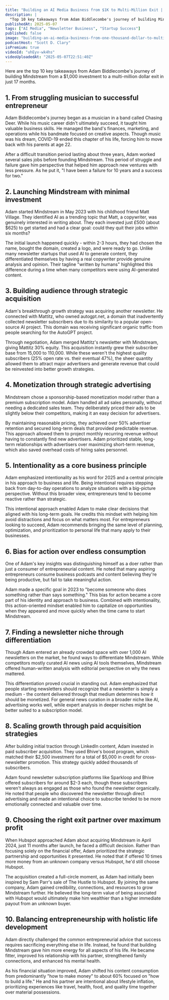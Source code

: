 ```yaml
---
title: "Building an AI Media Business from $1K to Multi-Million Exit | Adam Biddlecombe - Mindstream Founder"
description: |
  "Top 10 key takeaways from Adam Biddlecombe's journey of building Mindstream from a $1,000 investment to a multi-million dollar exit in just 17 months."
publishedAt: 2025-05-07
tags: ["AI Media", "Newsletter Business", "Startup Success"]
published: false
image: "building-an-ai-media-business-from-one-thousand-dollar-to-multi-million-exit-adam-biddlecombe-mindstream-founder.jpg"
podcastHost: "Scott D. Clary"
isPremium: true
videoId: "uhEyv-wk4hs"
videoUploadedAt: "2025-05-07T22:51:40Z"
---
```



<PodcastSummaryPageLayout frontmatter={frontmatter}>

Here are the top 10 key takeaways from Adam Biddlecombe's journey of building Mindstream from a $1,000 investment to a multi-million dollar exit in just 17 months.

## 1. From struggling musician to successful entrepreneur

Adam Biddlecombe's journey began as a musician in a band called Chasing Deer. While his music career didn't ultimately succeed, it taught him valuable business skills. He managed the band's finances, marketing, and operations while his bandmate focused on creative aspects. Though music was his dream, COVID-19 ended this chapter of his life, forcing him to move back with his parents at age 22.

After a difficult transition period lasting about three years, Adam worked several sales jobs before founding Mindstream. This period of struggle and failure gave him perspective that helped him approach new ventures with less pressure. As he put it, "I have been a failure for 10 years and a success for two."

## 2. Launching Mindstream with minimal investment

Adam started Mindstream in May 2023 with his childhood friend Matt Village. They identified AI as a trending topic that Matt, a copywriter, was genuinely interested in writing about. They each invested just £500 (about $625) to get started and had a clear goal: could they quit their jobs within six months?

The initial launch happened quickly - within 2-3 hours, they had chosen the name, bought the domain, created a logo, and were ready to go. Unlike many newsletter startups that used AI to generate content, they differentiated themselves by having a real copywriter provide genuine analysis and opinion. Their tagline "written by humans" highlighted this difference during a time when many competitors were using AI-generated content.

## 3. Building audience through strategic acquisition

Adam's breakthrough growth strategy was acquiring another newsletter. He connected with Mattitz, who owned autogpt.net, a domain that inadvertently collected newsletter subscribers due to its similarity to a popular open-source AI project. This domain was receiving significant organic traffic from people searching for the AutoGPT project.

Through negotiation, Adam merged Mattitz's newsletter with Mindstream, giving Mattitz 30% equity. This acquisition instantly grew their subscriber base from 15,000 to 110,000. While these weren't the highest quality subscribers (25% open rate vs. their eventual 47%), the sheer quantity allowed them to attract major advertisers and generate revenue that could be reinvested into better growth strategies.

## 4. Monetization through strategic advertising

Mindstream chose a sponsorship-based monetization model rather than a premium subscription model. Adam handled all ad sales personally, without needing a dedicated sales team. They deliberately priced their ads to be slightly below their competitors, making it an easy decision for advertisers.

By maintaining reasonable pricing, they achieved over 50% advertiser retention and secured long-term deals that provided predictable revenue. This approach allowed them to project monthly recurring revenue without having to constantly find new advertisers. Adam prioritized stable, long-term relationships with advertisers over maximizing short-term revenue, which also saved overhead costs of hiring sales personnel.

## 5. Intentionality as a core business principle

Adam emphasized intentionality as his word for 2025 and a central principle in his approach to business and life. Being intentional requires stepping back from day-to-day operations to analyze situations with a big-picture perspective. Without this broader view, entrepreneurs tend to become reactive rather than strategic.

This intentional approach enabled Adam to make clear decisions that aligned with his long-term goals. He credits this mindset with helping him avoid distractions and focus on what matters most. For entrepreneurs looking to succeed, Adam recommends bringing the same level of planning, optimization, and prioritization to personal life that many apply to their businesses.

## 6. Bias for action over endless consumption

One of Adam's key insights was distinguishing himself as a doer rather than just a consumer of entrepreneurial content. He noted that many aspiring entrepreneurs consume business podcasts and content believing they're being productive, but fail to take meaningful action.

Adam made a specific goal in 2023 to "become someone who does something rather than says something." This bias for action became a core part of his identity and approach to business. Combined with intentionality, this action-oriented mindset enabled him to capitalize on opportunities when they appeared and move quickly when the time came to start Mindstream.

## 7. Finding a newsletter niche through differentiation

Though Adam entered an already crowded space with over 1,000 AI newsletters on the market, he found ways to differentiate Mindstream. While competitors mostly curated AI news using AI tools themselves, Mindstream offered human-written analysis with editorial perspective on why the news mattered.

This differentiation proved crucial in standing out. Adam emphasized that people starting newsletters should recognize that a newsletter is simply a medium - the content delivered through that medium determines how it should be monetized. For general news curation in a broader niche like AI, advertising works well, while expert analysis in deeper niches might be better suited to a subscription model.

## 8. Scaling growth through paid acquisition strategies

After building initial traction through LinkedIn content, Adam invested in paid subscriber acquisition. They used Bhive's boost program, which matched their $2,500 investment for a total of $5,000 in credit for cross-newsletter promotion. This strategy quickly added thousands of subscribers.

Adam found newsletter subscription platforms like Sparkloop and Bhive offered subscribers for around $2-3 each, though these subscribers weren't always as engaged as those who found the newsletter organically. He noted that people who discovered the newsletter through direct advertising and made an intentional choice to subscribe tended to be more emotionally connected and valuable over time.

## 9. Choosing the right exit partner over maximum profit

When Hubspot approached Adam about acquiring Mindstream in April 2024, just 11 months after launch, he faced a difficult decision. Rather than focusing solely on the financial offer, Adam prioritized the strategic partnership and opportunities it presented. He noted that if offered 10 times more money from an unknown company versus Hubspot, he'd still choose Hubspot.

The acquisition created a full-circle moment, as Adam had initially been inspired by Sam Parr's sale of The Hustle to Hubspot. By joining the same company, Adam gained credibility, connections, and resources to grow Mindstream further. He believed the long-term value of being associated with Hubspot would ultimately make him wealthier than a higher immediate payout from an unknown buyer.

## 10. Balancing entrepreneurship with holistic life development

Adam directly challenged the common entrepreneurial advice that success requires sacrificing everything else in life. Instead, he found that building Mindstream gave him more energy for all aspects of his life. He became fitter, improved his relationship with his partner, strengthened family connections, and enhanced his mental health.

As his financial situation improved, Adam shifted his content consumption from predominantly "how to make money" to about 60% focused on "how to build a life." He and his partner are intentional about lifestyle inflation, prioritizing experiences like travel, health, food, and quality time together over material possessions.

</PodcastSummaryPageLayout>
